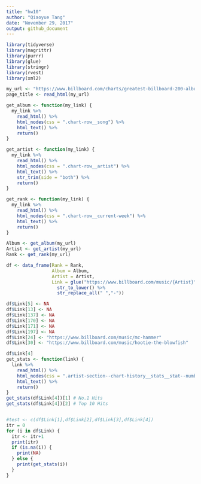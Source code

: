```yaml
---
title: "hw10"
author: "Qiaoyue Tang"
date: "November 29, 2017"
output: github_document
---
```


```r
library(tidyverse)
library(magrittr)
library(purrr)
library(glue)
library(stringr)
library(rvest)
library(xml2)
```


```r
my_url <- "https://www.billboard.com/charts/greatest-billboard-200-albums#"
page_title <- read_html(my_url)

get_album <- function(my_link) {
  my_link %>% 
    read_html() %>% 
    html_nodes(css = ".chart-row__song") %>% 
    html_text() %>% 
    return()
}

get_artist <- function(my_link) {
  my_link %>% 
    read_html() %>% 
    html_nodes(css = ".chart-row__artist") %>% 
    html_text() %>%
    str_trim(side = "both") %>% 
    return()
}

get_rank <- function(my_link) {
  my_link %>% 
    read_html() %>% 
    html_nodes(css = ".chart-row__current-week") %>% 
    html_text() %>% 
    return()
}

Album <- get_album(my_url)
Artist <- get_artist(my_url)
Rank <- get_rank(my_url)

df <- data_frame(Rank = Rank,
                 Album = Album,
                 Artist = Artist,
                 Link = glue("https://www.billboard.com/music/{Artist}") %>% 
                   str_to_lower() %>% 
                   str_replace_all(" ","-"))

df$Link[5] <- NA
df$Link[13] <- NA
df$Link[137] <- NA
df$Link[170] <- NA
df$Link[171] <- NA
df$Link[197] <- NA
df$Link[24] <- "https://www.billboard.com/music/mc-hammer"
df$Link[30] <- "https://www.billboard.com/music/hootie-the-blowfish"

df$Link[4]
get_stats <- function(link) {
  link %>% 
    read_html() %>% 
    html_nodes(css = ".artist-section--chart-history__stats__stat--number") %>% 
    html_text() %>% 
    return()
}
get_stats(df$Link[4])[1] # No.1 Hits
get_stats(df$Link[4])[2] # Top 10 Hits


#test <- c(df$Link[1],df$Link[2],df$Link[3],df$Link[4])
itr = 0
for (i in df$Link) {
  itr <- itr+1
  print(itr)
  if (is.na(i)) {
    print(NA)
  } else {
    print(get_stats(i))
  }
}

```
